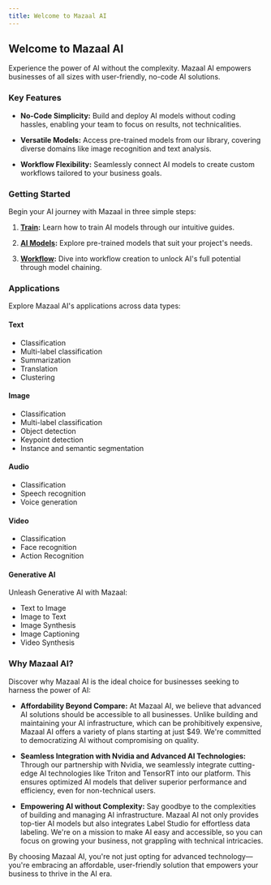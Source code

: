 ```yaml
---
title: Welcome to Mazaal AI
---
```


## Welcome to Mazaal AI

Experience the power of AI without the complexity. Mazaal AI empowers businesses of all sizes with user-friendly, no-code AI solutions.

### Key Features

- **No-Code Simplicity:** Build and deploy AI models without coding hassles, enabling your team to focus on results, not technicalities.

- **Versatile Models:** Access pre-trained models from our library, covering diverse domains like image recognition and text analysis.

- **Workflow Flexibility:** Seamlessly connect AI models to create custom workflows tailored to your business goals.

### Getting Started

Begin your AI journey with Mazaal in three simple steps:

1. **[Train](../category/train):** Learn how to train AI models through our intuitive guides.

2. **[AI Models](../category/ai-models):** Explore pre-trained models that suit your project's needs.

3. **[Workflow](../category/workflow):** Dive into workflow creation to unlock AI's full potential through model chaining.

### Applications

Explore Mazaal AI's applications across data types:

#### Text

- Classification
- Multi-label classification
- Summarization
- Translation
- Clustering

#### Image

- Classification
- Multi-label classification
- Object detection
- Keypoint detection
- Instance and semantic segmentation

#### Audio

- Classification
- Speech recognition
- Voice generation

#### Video

- Classification
- Face recognition
- Action Recognition

#### Generative AI

Unleash Generative AI with Mazaal:

- Text to Image
- Image to Text
- Image Synthesis
- Image Captioning
- Video Synthesis

### Why Mazaal AI?

Discover why Mazaal AI is the ideal choice for businesses seeking to harness the power of AI:

- **Affordability Beyond Compare:** At Mazaal AI, we believe that advanced AI solutions should be accessible to all businesses. Unlike building and maintaining your AI infrastructure, which can be prohibitively expensive, Mazaal AI offers a variety of plans starting at just $49. We're committed to democratizing AI without compromising on quality.

- **Seamless Integration with Nvidia and Advanced AI Technologies:** Through our partnership with Nvidia, we seamlessly integrate cutting-edge AI technologies like Triton and TensorRT into our platform. This ensures optimized AI models that deliver superior performance and efficiency, even for non-technical users.

- **Empowering AI without Complexity:** Say goodbye to the complexities of building and managing AI infrastructure. Mazaal AI not only provides top-tier AI models but also integrates Label Studio for effortless data labeling. We're on a mission to make AI easy and accessible, so you can focus on growing your business, not grappling with technical intricacies.

By choosing Mazaal AI, you're not just opting for advanced technology—you're embracing an affordable, user-friendly solution that empowers your business to thrive in the AI era.
